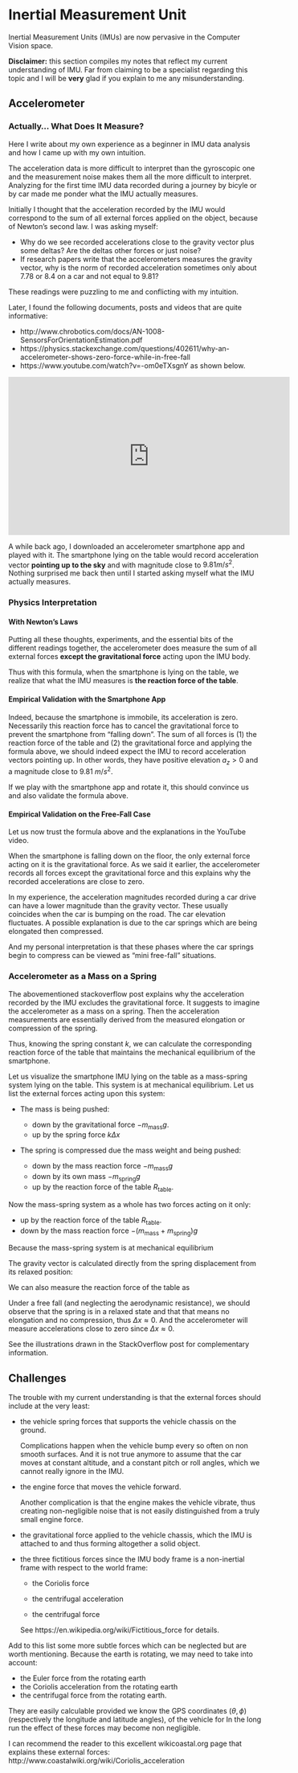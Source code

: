 # Inertial Measurement Unit

Inertial Measurement Units (IMUs) are now pervasive in the Computer Vision space.

**Disclaimer:** this section compiles my notes that reflect my current
understanding of IMU. Far from claiming to be a specialist regarding this topic
and I will be **very** glad if you explain to me any misunderstanding.

## Accelerometer

### Actually... What Does It Measure?

Here I write about my own experience as a beginner in
IMU data analysis and how I came up with my own intuition.

The acceleration data is more difficult to interpret than the gyroscopic one and
the measurement noise makes them all the more difficult to interpret. Analyzing
for the first time IMU data recorded during a journey by bicyle or by car made
me ponder what the IMU actually measures.

Initially I thought that the acceleration recorded by the IMU would correspond
to the sum of all external forces applied on the object, because of Newton's
second law. I was asking myself:

- Why do we see recorded accelerations close to the gravity vector plus some
  deltas? Are the deltas other forces or just noise?
- If research papers write that the accelerometers measures the gravity vector,
  why is the norm of recorded acceleration sometimes only about $7.78$ or
  $8.4$ on a car and not equal to $9.81$?

These readings were puzzling to me and conflicting with my intuition.

Later, I found the following documents, posts and videos that are quite
informative:

- http://www.chrobotics.com/docs/AN-1008-SensorsForOrientationEstimation.pdf
- https://physics.stackexchange.com/questions/402611/why-an-accelerometer-shows-zero-force-while-in-free-fall
- https://www.youtube.com/watch?v=-om0eTXsgnY as shown below.

<p align="center">
<iframe width="560" height="315" src="https://www.youtube.com/embed/-om0eTXsgnY" frameborder="0" allowfullscreen></iframe>
</p>

A while back ago, I downloaded an accelerometer smartphone app and played with
it. The smartphone lying on the table would record acceleration vector
**pointing up to the sky** and with magnitude close to $9.81 m/s^2$.
Nothing surprised me back then until I started asking myself what the IMU
actually measures.

### Physics Interpretation

#### With Newton's Laws

Putting all these thoughts, experiments, and the essential bits of the different
readings together, the accelerometer does measure the sum of all external forces
**except the gravitational force** acting upon the IMU body.

\begin{equation}
  m \mathbf{a}^{\text{IMU}} = \Sigma \mathbf{F} - m \mathbf{g}
\end{equation}

Thus with this formula, when the smartphone is lying on the table, we realize
that what the IMU measures is **the reaction force of the table**.

#### Empirical Validation with the Smartphone App

Indeed, because the smartphone is immobile, its acceleration is zero.
Necessarily this reaction force has to cancel the gravitational force to prevent
the smartphone from "falling down". The sum of all forces is (1) the reaction
force of the table and (2) the gravitational force and applying the formula
above, we should indeed expect the IMU to record acceleration vectors pointing
up. In other words, they have positive elevation $a_z > 0$ and a magnitude
close to $9.81\ m/s^2$.

If we play with the smartphone app and rotate it, this should convince us and
also validate the formula above.

#### Empirical Validation on the Free-Fall Case

Let us now trust the formula above and the explanations in the YouTube video.

When the smartphone is falling down on the floor, the only external force
acting on it is the gravitational force. As we said it earlier, the
accelerometer records all forces except the gravitational force and this
explains why the recorded accelerations are close to zero.

In my experience, the acceleration magnitudes recorded during a car drive can
have a lower magnitude than the gravity vector. These usually coincides when the
car is bumping on the road. The car elevation fluctuates. A possible explanation
is due to the car springs which are being elongated then compressed.

And my personal interpretation is that these phases where the car springs begin
to compress can be viewed as "mini free-fall" situations.

### Accelerometer as a Mass on a Spring

The abovementioned stackoverflow post explains why the acceleration recorded by
the IMU excludes the gravitational force. It suggests to imagine the
accelerometer as a mass on a spring. Then the acceleration measurements are
essentially derived from the measured elongation or compression of the spring.

Thus, knowing the spring constant $k$, we can calculate the corresponding
reaction force of the table that maintains the mechanical equilibrium of the
smartphone.

Let us visualize the smartphone IMU lying on the table as a mass-spring system
lying on the table. This system is at mechanical equilibrium. Let us list the
external forces acting upon this system:

- The mass is being pushed:

  - down by the gravitational force $-m_\text{mass} g$.
  - up by the spring force $k \Delta x$

- The spring is compressed due the mass weight and being pushed:

  - down by the mass reaction force $-m_\text{mass} g$
  - down by its own mass $-m_\text{spring} g$
  - up by the reaction force of the table $R_\text{table}$.

Now the mass-spring system as a whole has two forces acting on it only:

  - up by the reaction force of the table $R_\text{table}$.
  - down by the mass reaction force $-(m_\text{mass} + m_\text{spring}) g$

Because the mass-spring system is at mechanical equilibrium

\begin{align}
  k \Delta x &= m_\text{mass} g \\

  R_\text{table} &= (m_\text{mass} + m_\text{spring}) g \\
\end{align}

The gravity vector is calculated directly from the spring displacement from
its relaxed position:

\begin{equation}
  g = \frac{k}{m_\text{mass}} \Delta x\\
\end{equation}

We can also measure the reaction force of the table as

\begin{equation}
  R_\text{table} = k (1 + \frac{m_\text{spring}}{m_\text{mass}}) \Delta x
\end{equation}

Under a free fall (and neglecting the aerodynamic resistance), we should observe
that the spring is in a relaxed state and that that means no elongation and no
compression, thus $\Delta x \approx 0$. And the accelerometer will measure
accelerations close to zero since $\Delta x \approx 0$.

See the illustrations drawn in the StackOverflow post for complementary
information.


## Challenges

The trouble with my current understanding is that the external forces should
include at the very least:

- the vehicle spring forces that supports the vehicle chassis on the ground.

  Complications happen when the vehicle bump every so often on non smooth
  surfaces. And it is not true anymore to assume that the car moves at constant
  altitude, and a constant pitch or roll angles, which we cannot really ignore
  in the IMU.

- the engine force that moves the vehicle forward.

  Another complication is that the engine makes the vehicle vibrate, thus
  creating non-negligible noise that is not easily distinguished from a
  truly small engine force.

- the gravitational force applied to the vehicle chassis, which the IMU is
  attached to and thus forming altogether a solid object.

- the three fictitious forces since the IMU body frame is a non-inertial frame with
  respect to the world frame:

  - the Coriolis force

    \begin{equation}
      -2m\ \mathbf{\Omega}_{\text{imu} / \text{world}} \times \mathbf{v}|_{\text{imu}}
    \end{equation}

  - the centrifugal acceleration

    \begin{equation}
      -m\ \mathbf{\Omega}_{\text{imu} / \text{world}} \times
         (\mathbf{\Omega}_{\text{imu} / \text{world}} \times
         \mathbf{v}|_{\text{imu}})
    \end{equation}

  - the centrifugal force

    \begin{equation}
      -m\ \frac{d \mathbf{v}|_{\text{imu}}}{dt}
    \end{equation}

  See https://en.wikipedia.org/wiki/Fictitious_force for details.

Add to this list some more subtle forces which can be neglected but are worth
mentioning. Because the earth is rotating, we may need to take into account:

- the Euler force from the rotating earth
- the Coriolis acceleration from the rotating earth
- the centrifugal force from the rotating earth.

They are easily calculable provided we know the GPS coordinates $(\theta,
\phi)$ (respectively the longitude and latitude angles), of the vehicle for In
the long run the effect of these forces may become non negligible.

I can recommend the reader to this excellent wikicoastal.org page that explains
these external forces: http://www.coastalwiki.org/wiki/Coriolis_acceleration

